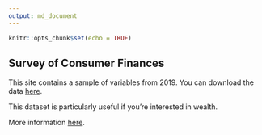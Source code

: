 ```yaml
---
output: md_document
---
```


```r
knitr::opts_chunk$set(echo = TRUE)
```

## Survey of Consumer Finances

This site contains a sample of variables from 2019. You can download the data [here](https://sda.berkeley.edu/sdaweb/analysis/?dataset=scfcomb2019).

This dataset is particularly useful if you're interested in wealth.

More information [here](https://www.federalreserve.gov/econres/aboutscf.htm).

